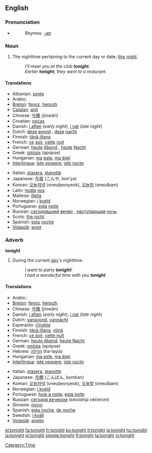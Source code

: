 ==English==

===Pronunciation===
*{{audio|en-us-tonight.ogg|Audio (US)}}
*:Rhymes: [[Rhymes:English:-aɪt|-aɪt]]

===Noun===
{{en-noun|-}}

# The nighttime pertaining to the current day or date; [[this]] [[night]].
#:''I'll meet you at the club '''tonight'''.''
#:''Earlier '''tonight''', they went to a resturant.''

====Translations====
{{top}}
*Albanian: [[sonte]]
*Arabic: {{ARchar|[[الليلة]]}} {{unicode|(al-léila)}}
*[[Breton]]: [[fenoz]], [[henozh]]
*[[Catalan]]: [[anit]]
*Chinese: [[今晚]] (jīnwǎn)
*Croatian: [[noćas]]
*Danish: [[i aften]] (''early night''), [[i nat]] (''late night'')
*Dutch: [[deze]] [[avond]] {{m}}, [[deze]] [[nacht]] {{m}}
*Finnish: [[tänä iltana]]
*French: [[ce]] [[soir]], [[cette]] [[nuit]]
*German: [[heute]] [[Abend]] {{m}}, [[heute]] [[Nacht]] {{f}}
*Greek: [[απόψε]] (apópse)
*Hungarian: [[ma]] [[este]], [[ma éjjel]]
*[[Interlingua]]: [[iste vespere]], [[iste nocte]]
{{mid}}
*Italian: [[stasera]], [[stanotte]]
*Japanese: [[今夜]] (こんや, kon’ya)
*Korean: [[오늘저녁]] (oneuljeonyeok), [[오늘밤]] (oneulbam)
*Latin: [[hodie]] [[nox]]
*Maltese: [[illejla]]
*Norwegian: [[i]] [[kveld]]
*Portuguese: [[esta]] [[noite]]
*Russian: [[сегодняшний]] [[вечер]] {{m}}, [[наступающий|наступающая]] [[ночь]] {{f}}
*Scots: [[nicht#Scots|the nicht]]
*Spanish: [[esta]] [[noche]]
*[[Volapük]]: [[aneit]]
{{bottom}}

===Adverb===
'''tonight'''

# During the current [[day]]'s nighttime.
#:''I want to party '''tonight'''!''
#:''I had a wonderful time with you '''tonight'''.''

====Translations====
{{top}}
*Arabic: {{ARchar|[[الليلة]]}} {{unicode|(al-léila)}}
*[[Breton]]: [[fenoz]], [[henozh]]
*Chinese: [[今晚]] (jīnwǎn)
*Danish: [[i aften]] (''early night''), [[i nat]] (''late night'')
*Dutch: [[vanavond]], [[vannacht]]
*Esperanto: [[ĉinokte]]
*Finnish: [[tänä iltana]], [[yönä]]
*French: [[ce soir]], [[cette nuit]]
*German: [[heute Abend]], [[heute Nacht]]
*Greek: [[απόψε]] (apópse)
*Hebrew: [[הלילה]] (ha-layla)
*Hungarian: [[ma este]], [[ma éjjel]]
*[[Interlingua]]: [[iste vespere]], [[iste nocte]]
{{mid}}
*Italian: [[stasera]], [[stanotte]]
*Japanese: [[今晩]] (こんばん, komban)
*Korean: [[오늘저녁]] (oneuljeonyeok), [[오늘밤]] (oneulbam)
*Norwegian: [[i kveld]]
*Portuguese: [[hoje à noite]], [[esta noite]]
*Russian: [[сегодня вечером]] (sevódnja véčerom)
*Slovene: [[nocoj]]
*Spanish: [[esta noche]], [[de noche]]
*Swedish: [[i kväll]]
*[[Volapük]]: [[aneito]]
{{bottom}}

[[Category:Time]]

[[el:tonight]]
[[fa:tonight]]
[[fr:tonight]]
[[ko:tonight]]
[[it:tonight]]
[[la:tonight]]
[[hu:tonight]]
[[ja:tonight]]
[[pl:tonight]]
[[simple:tonight]]
[[fi:tonight]]
[[ta:tonight]]
[[vi:tonight]]